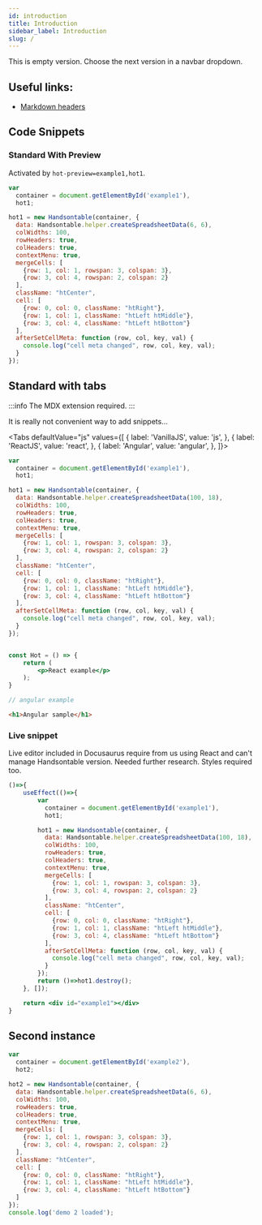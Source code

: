 ```yaml
---
id: introduction
title: Introduction
sidebar_label: Introduction
slug: /
---
```


This is empty version. Choose the next version in a navbar dropdown.

## Useful links:

* [Markdown headers](https://v2.docusaurus.io/docs/markdown-features#markdown-headers)

## Code Snippets

### Standard With Preview

Activated by `hot-preview=example1,hot1`.

```js title="index.js" hot-preview=example1,hot1
var
  container = document.getElementById('example1'),
  hot1;

hot1 = new Handsontable(container, {
  data: Handsontable.helper.createSpreadsheetData(6, 6),
  colWidths: 100,
  rowHeaders: true,
  colHeaders: true,
  contextMenu: true,
  mergeCells: [
    {row: 1, col: 1, rowspan: 3, colspan: 3},
    {row: 3, col: 4, rowspan: 2, colspan: 2}
  ],
  className: "htCenter",
  cell: [
    {row: 0, col: 0, className: "htRight"},
    {row: 1, col: 1, className: "htLeft htMiddle"},
    {row: 3, col: 4, className: "htLeft htBottom"}
  ],
  afterSetCellMeta: function (row, col, key, val) {
    console.log("cell meta changed", row, col, key, val);
  }
});
```

## Standard with tabs

:::info
The MDX extension required.
:::

It is really not convenient way to add snippets...


<Tabs defaultValue="js" values={[
    { label: 'VanillaJS', value: 'js', },
    { label: 'ReactJS', value: 'react', },
    { label: 'Angular', value: 'angular', },
]}>

<TabItem value="js">

```js title="index.js"
var
  container = document.getElementById('example1'),
  hot1;

hot1 = new Handsontable(container, {
  data: Handsontable.helper.createSpreadsheetData(100, 18),
  colWidths: 100,
  rowHeaders: true,
  colHeaders: true,
  contextMenu: true,
  mergeCells: [
    {row: 1, col: 1, rowspan: 3, colspan: 3},
    {row: 3, col: 4, rowspan: 2, colspan: 2}
  ],
  className: "htCenter",
  cell: [
    {row: 0, col: 0, className: "htRight"},
    {row: 1, col: 1, className: "htLeft htMiddle"},
    {row: 3, col: 4, className: "htLeft htBottom"}
  ],
  afterSetCellMeta: function (row, col, key, val) {
    console.log("cell meta changed", row, col, key, val);
  }
});
```

</TabItem>
<TabItem value="react">

```jsx

const Hot = () => {
    return (
        <p>React example</p>
    );
}
```

</TabItem>
<TabItem value="angular">

```ts  title="index.ts"
// angular example
```

```html  title="index.html"
<h1>Angular sample</h1>
```

</TabItem>
</Tabs>


### Live snippet

Live editor included in Docusaurus require from us using React and can't manage Handsontable version.
Needed further research.
Styles required too.

```jsx live title="index.js"
()=>{
    useEffect(()=>{
        var
          container = document.getElementById('example1'),
          hot1;

        hot1 = new Handsontable(container, {
          data: Handsontable.helper.createSpreadsheetData(100, 18),
          colWidths: 100,
          rowHeaders: true,
          colHeaders: true,
          contextMenu: true,
          mergeCells: [
            {row: 1, col: 1, rowspan: 3, colspan: 3},
            {row: 3, col: 4, rowspan: 2, colspan: 2}
          ],
          className: "htCenter",
          cell: [
            {row: 0, col: 0, className: "htRight"},
            {row: 1, col: 1, className: "htLeft htMiddle"},
            {row: 3, col: 4, className: "htLeft htBottom"}
          ],
          afterSetCellMeta: function (row, col, key, val) {
            console.log("cell meta changed", row, col, key, val);
          }
        });
        return ()=>hot1.destroy();
    }, []);

    return <div id="example1"></div>
}
```


## Second instance

```js title="index.js" hot-preview=example2,hot2
var
  container = document.getElementById('example2'),
  hot2;

hot2 = new Handsontable(container, {
  data: Handsontable.helper.createSpreadsheetData(6, 6),
  colWidths: 100,
  rowHeaders: true,
  colHeaders: true,
  contextMenu: true,
  mergeCells: [
    {row: 1, col: 1, rowspan: 3, colspan: 3},
    {row: 3, col: 4, rowspan: 2, colspan: 2}
  ],
  className: "htCenter",
  cell: [
    {row: 0, col: 0, className: "htRight"},
    {row: 1, col: 1, className: "htLeft htMiddle"},
    {row: 3, col: 4, className: "htLeft htBottom"}
  ]
});
console.log('demo 2 loaded');
```
